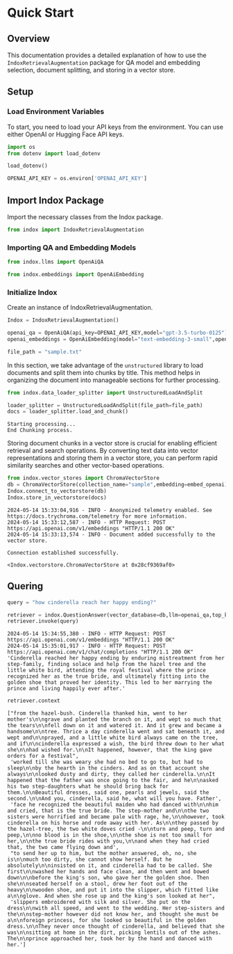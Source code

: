 # Quick Start


## Overview

This documentation provides a detailed explanation of how to use the
`IndoxRetrievalAugmentation` package for QA model and embedding
selection, document splitting, and storing in a vector store.

## Setup

### Load Environment Variables

To start, you need to load your API keys from the environment. You can
use either OpenAI or Hugging Face API keys.

``` python
import os
from dotenv import load_dotenv

load_dotenv()

OPENAI_API_KEY = os.environ['OPENAI_API_KEY']
```

## Import Indox Package

Import the necessary classes from the Indox package.

``` python
from indox import IndoxRetrievalAugmentation
```

### Importing QA and Embedding Models

``` python
from indox.llms import OpenAiQA
```

``` python
from indox.embeddings import OpenAiEmbedding
```

### Initialize Indox

Create an instance of IndoxRetrievalAugmentation.

``` python
Indox = IndoxRetrievalAugmentation()
```

``` python
openai_qa = OpenAiQA(api_key=OPENAI_API_KEY,model="gpt-3.5-turbo-0125")
openai_embeddings = OpenAiEmbedding(model="text-embedding-3-small",openai_api_key=OPENAI_API_KEY)
```


``` python
file_path = "sample.txt"
```

In this section, we take advantage of the `unstructured` library to load
documents and split them into chunks by title. This method helps in
organizing the document into manageable sections for further
processing.

``` python
from indox.data_loader_splitter import UnstructuredLoadAndSplit
```

``` python
loader_splitter = UnstructuredLoadAndSplit(file_path=file_path)
docs = loader_splitter.load_and_chunk()
```

    Starting processing...
    End Chunking process.

Storing document chunks in a vector store is crucial for enabling
efficient retrieval and search operations. By converting text data into
vector representations and storing them in a vector store, you can
perform rapid similarity searches and other vector-based operations.

``` python
from indox.vector_stores import ChromaVectorStore
db = ChromaVectorStore(collection_name="sample",embedding=embed_openai)
Indox.connect_to_vectorstore(db)
Indox.store_in_vectorstore(docs)
```

    2024-05-14 15:33:04,916 - INFO - Anonymized telemetry enabled. See                     https://docs.trychroma.com/telemetry for more information.
    2024-05-14 15:33:12,587 - INFO - HTTP Request: POST https://api.openai.com/v1/embeddings "HTTP/1.1 200 OK"
    2024-05-14 15:33:13,574 - INFO - Document added successfully to the vector store.

    Connection established successfully.

    <Indox.vectorstore.ChromaVectorStore at 0x28cf9369af0>

## Quering

``` python
query = "how cinderella reach her happy ending?"
```

``` python
retriever = indox.QuestionAnswer(vector_database=db,llm=openai_qa,top_k=5)
retriever.invoke(query)
```

    2024-05-14 15:34:55,380 - INFO - HTTP Request: POST https://api.openai.com/v1/embeddings "HTTP/1.1 200 OK"
    2024-05-14 15:35:01,917 - INFO - HTTP Request: POST https://api.openai.com/v1/chat/completions "HTTP/1.1 200 OK"
    'Cinderella reached her happy ending by enduring mistreatment from her step-family, finding solace and help from the hazel tree and the little white bird, attending the royal festival where the prince recognized her as the true bride, and ultimately fitting into the golden shoe that proved her identity. This led to her marrying the prince and living happily ever after.'

``` python
retriever.context

```
    ["from the hazel-bush. Cinderella thanked him, went to her mother's\n\ngrave and planted the branch on it, and wept so much that the tears\n\nfell down on it and watered it. And it grew and became a handsome\n\ntree. Thrice a day cinderella went and sat beneath it, and wept and\n\nprayed, and a little white bird always came on the tree, and if\n\ncinderella expressed a wish, the bird threw down to her what she\n\nhad wished for.\n\nIt happened, however, that the king gave orders for a festival",
     'worked till she was weary she had no bed to go to, but had to sleep\n\nby the hearth in the cinders. And as on that account she always\n\nlooked dusty and dirty, they called her cinderella.\n\nIt happened that the father was once going to the fair, and he\n\nasked his two step-daughters what he should bring back for them.\n\nBeautiful dresses, said one, pearls and jewels, said the second.\n\nAnd you, cinderella, said he, what will you have. Father',
     'face he recognized the beautiful maiden who had danced with\n\nhim and cried, that is the true bride. The step-mother and\n\nthe two sisters were horrified and became pale with rage, he,\n\nhowever, took cinderella on his horse and rode away with her. As\n\nthey passed by the hazel-tree, the two white doves cried -\n\nturn and peep, turn and peep,\n\nno blood is in the shoe,\n\nthe shoe is not too small for her,\n\nthe true bride rides with you,\n\nand when they had cried that, the two came flying down and',
     "to send her up to him, but the mother answered, oh, no, she is\n\nmuch too dirty, she cannot show herself. But he absolutely\n\ninsisted on it, and cinderella had to be called. She first\n\nwashed her hands and face clean, and then went and bowed down\n\nbefore the king's son, who gave her the golden shoe. Then she\n\nseated herself on a stool, drew her foot out of the heavy\n\nwooden shoe, and put it into the slipper, which fitted like a\n\nglove. And when she rose up and the king's son looked at her",
     'slippers embroidered with silk and silver. She put on the dress\n\nwith all speed, and went to the wedding. Her step-sisters and the\n\nstep-mother however did not know her, and thought she must be a\n\nforeign princess, for she looked so beautiful in the golden dress.\n\nThey never once thought of cinderella, and believed that she was\n\nsitting at home in the dirt, picking lentils out of the ashes. The\n\nprince approached her, took her by the hand and danced with her.']

